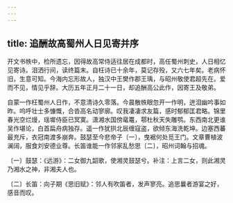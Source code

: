 ```yaml
---
---
---
```

title: 追酬故高蜀州人日见寄并序
---




开文书帙中，检所遗忘，因得故高常侍适往居在成都时，高任蜀州刺史，人日相忆见寄诗。泪洒行间，读终篇末。自枉诗已十余年，莫记存殁，又六七年矣。老病怀旧，生意可知。今海内忘形故人，独汉中王樊作郡王瑀，与昭州敬使君超先在。爱而不见，情见乎辞。大历五年正月二十一日，却追酬高公此作，因寄王及敬弟。

自蒙一作枉蜀州人日作，不意清诗久零落。今晨散帙眼忽开一作明，迸泪幽吟事如昨。呜呼壮士多慷慨，合沓高名动寥廓。叹我凄凄求友篇，感时郁郁匡君略。锦里春光空烂熳，瑶墀侍臣已冥寞。潇湘水国傍鼋鼍，鄠杜秋天失雕鹗。东西南北更谁吴作堪论，白首扁舟病独存。遥一作犹拱北辰缠寇盗，欲倾东海洗乾坤。边塞西蕃最充斥，衣冠南渡多崩奔。鼓瑟至今悲帝子〔一〕，曳裾何处觅王门。文章曹植波澜阔，服食刘安德业尊。长笛谁能一作邻家乱愁思〔二〕，昭州词翰与招魂。

〔一〕鼓瑟：《远游》：二女御九韶歌，使湘灵鼓瑟兮。补注：上言二女，则此湘灵乃湘水之神，非湘夫人也。

〔二〕长笛：向子期《思旧赋》：邻人有吹笛者，发声寥亮。追思曩者游宴之好，感音而叹。